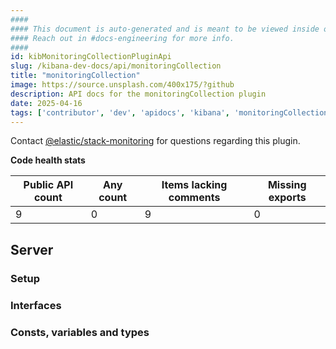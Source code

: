 ```yaml
---
####
#### This document is auto-generated and is meant to be viewed inside our experimental, new docs system.
#### Reach out in #docs-engineering for more info.
####
id: kibMonitoringCollectionPluginApi
slug: /kibana-dev-docs/api/monitoringCollection
title: "monitoringCollection"
image: https://source.unsplash.com/400x175/?github
description: API docs for the monitoringCollection plugin
date: 2025-04-16
tags: ['contributor', 'dev', 'apidocs', 'kibana', 'monitoringCollection']
---
```




Contact [@elastic/stack-monitoring](https://github.com/orgs/elastic/teams/stack-monitoring) for questions regarding this plugin.

**Code health stats**

| Public API count  | Any count | Items lacking comments | Missing exports |
|-------------------|-----------|------------------------|-----------------|
| 9 | 0 | 9 | 0 |

## Server

### Setup
<DocDefinitionList data={[monitoringCollectionObj.server.setup]}/>

### Interfaces
<DocDefinitionList data={monitoringCollectionObj.server.interfaces}/>

### Consts, variables and types
<DocDefinitionList data={monitoringCollectionObj.server.misc}/>

